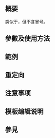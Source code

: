 <includeonly><!-- 在這裡加入模板的保護標識 --></includeonly>
{{Documentation subpage}}
{{Lua|Module:Reply to}}
<!-- 在本行下編輯模板說明 -->
== 概要 ==
类似于{{tl|ping}}，但不含冒号。

== 參數及使用方法 ==

== 範例 ==

== 重定向 ==
{{tl|无冒号呼叫}}

== 注意事项 ==

== 模板编辑说明 ==

== 參見 ==

<includeonly>{{sandbox other||
<!-- 本行下加入模板的分類，跨維基連結加入Wikidata（參見[[Wikipedia:Wikidata]]） -->

}}</includeonly>